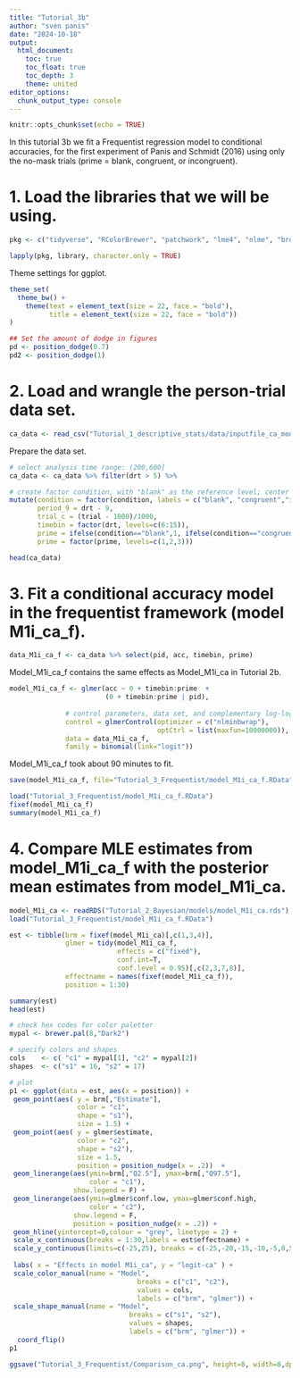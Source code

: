 ```yaml
---
title: "Tutorial_3b"
author: "sven panis"
date: "2024-10-18"
output:
  html_document:
    toc: true
    toc_float: true
    toc_depth: 3
    theme: united
editor_options: 
  chunk_output_type: console
---
```


```r
knitr::opts_chunk$set(echo = TRUE)
```

In this tutorial 3b we fit a Frequentist regression model to conditional accuracies, for the first experiment of Panis and Schmidt (2016) using only the no-mask trials (prime = blank, congruent, or incongruent).

# 1. Load the libraries that we will be using.

```r
pkg <- c("tidyverse", "RColorBrewer", "patchwork", "lme4", "nlme", "broom.mixed")

lapply(pkg, library, character.only = TRUE)
```

Theme settings for ggplot.

```r
theme_set(
  theme_bw() +
    theme(text = element_text(size = 22, face = "bold"), 
          title = element_text(size = 22, face = "bold"))
)

## Set the amount of dodge in figures
pd <- position_dodge(0.7)
pd2 <- position_dodge(1)
```

# 2. Load and wrangle the person-trial data set.

```r
ca_data <- read_csv("Tutorial_1_descriptive_stats/data/inputfile_ca_modeling.csv")
```

Prepare the data set.

```r
# select analysis time range: (200,600]
ca_data <- ca_data %>% filter(drt > 5) %>%

# create factor condition, with "blank" as the reference level; center TIME; center and rescale trial; create index-coded variables timebin and prime
mutate(condition = factor(condition, labels = c("blank", "congruent","incongruent")),
       period_9 = drt - 9,
       trial_c = (trial - 1000)/1000,
       timebin = factor(drt, levels=c(6:15)),
       prime = ifelse(condition=="blank",1, ifelse(condition=="congruent",2,3)),
       prime = factor(prime, levels=c(1,2,3)))

head(ca_data)
```

# 3. Fit a conditional accuracy model in the frequentist framework (model M1i_ca_f).

```r
data_M1i_ca_f <- ca_data %>% select(pid, acc, timebin, prime)
```

Model_M1i_ca_f contains the same effects as Model_M1i_ca in Tutorial 2b.

```r
model_M1i_ca_f <- glmer(acc ~ 0 + timebin:prime  +
                        (0 + timebin:prime | pid),
              
              # control parameters, data set, and complementary log-log link function
              control = glmerControl(optimizer = c("nlminbwrap"),
                                     optCtrl = list(maxfun=10000000)), 
              data = data_M1i_ca_f, 
              family = binomial(link="logit"))
```

Model_M1i_ca_f took about 90 minutes to fit.

```r
save(model_M1i_ca_f, file="Tutorial_3_Frequentist/model_M1i_ca_f.RData")
```

```r
load("Tutorial_3_Frequentist/model_M1i_ca_f.RData")
fixef(model_M1i_ca_f)
summary(model_M1i_ca_f)
```

# 4. Compare MLE estimates from model_M1i_ca_f with the posterior mean estimates from model_M1i_ca.

```r
model_M1i_ca <- readRDS("Tutorial_2_Bayesian/models/model_M1i_ca.rds")
load("Tutorial_3_Frequentist/model_M1i_ca_f.RData")
```

```r
est <- tibble(brm = fixef(model_M1i_ca)[,c(1,3,4)],
              glmer = tidy(model_M1i_ca_f, 
                           effects = c("fixed"), 
                           conf.int=T, 
                           conf.level = 0.95)[,c(2,3,7,8)], 
              effectname = names(fixef(model_M1i_ca_f)),
              position = 1:30)

summary(est)
head(est)
```

```r
# check hex codes for color paletter
mypal <- brewer.pal(8,"Dark2")

# specify colors and shapes
cols    <- c( "c1" = mypal[1], "c2" = mypal[2])
shapes  <- c("s1" = 16, "s2" = 17)

# plot
p1 <- ggplot(data = est, aes(x = position)) +
 geom_point(aes( y = brm[,"Estimate"],  
                 color = "c1", 
                 shape = "s1"),
                 size = 1.5) +
 geom_point(aes( y = glmer$estimate, 
                 color = "c2", 
                 shape = "s2"),
                 size = 1.5, 
                 position = position_nudge(x = .2))  +
 geom_linerange(aes(ymin=brm[,"Q2.5"], ymax=brm[,"Q97.5"], 
                    color = "c1"), 
                show.legend = F) +
 geom_linerange(aes(ymin=glmer$conf.low, ymax=glmer$conf.high, 
                    color = "c2"), 
                show.legend = F, 
                position = position_nudge(x = .2)) +
 geom_hline(yintercept=0,colour = "grey", linetype = 2) +
 scale_x_continuous(breaks = 1:30,labels = est$effectname) +
 scale_y_continuous(limits=c(-25,25), breaks = c(-25,-20,-15,-10,-5,0,5,10,15,20,25)) +
  
 labs( x = "Effects in model M1i_ca", y = "logit-ca" ) +
 scale_color_manual(name = "Model", 
                                breaks = c("c1", "c2"), 
                                values = cols,
                                labels = c("brm", "glmer")) +
 scale_shape_manual(name = "Model", 
                              breaks = c("s1", "s2"),
                              values = shapes,
                              labels = c("brm", "glmer")) +
  coord_flip() 
p1
```

```r
ggsave("Tutorial_3_Frequentist/Comparison_ca.png", height=8, width=8,dpi=800)
```


